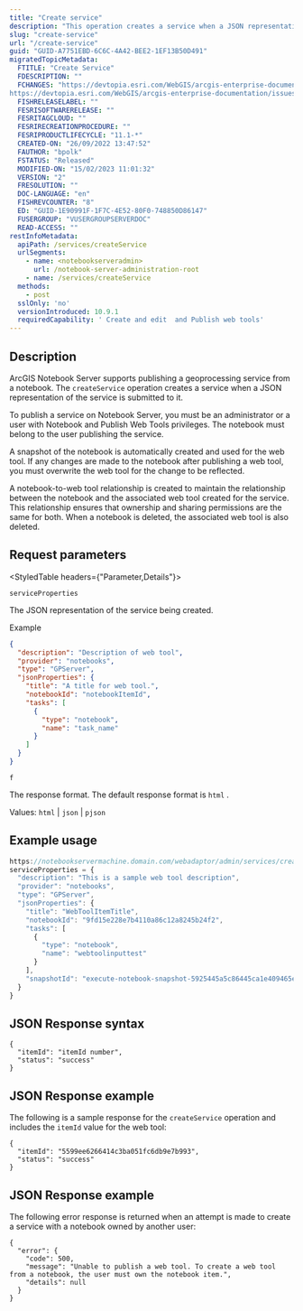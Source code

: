 ```yaml
---
title: "Create service"
description: "This operation creates a service when a JSON representation of the service is submitted."
slug: "create-service"
url: "/create-service"
guid: "GUID-A7751EBD-6C6C-4A42-BEE2-1EF13B50D491"
migratedTopicMetadata:
  FTITLE: "Create Service"
  FDESCRIPTION: ""
  FCHANGES: "https://devtopia.esri.com/WebGIS/arcgis-enterprise-documentation/issues/4357
https://devtopia.esri.com/WebGIS/arcgis-enterprise-documentation/issues/4182"
  FISHRELEASELABEL: ""
  FESRISOFTWARERELEASE: ""
  FESRITAGCLOUD: ""
  FESRIRECREATIONPROCEDURE: ""
  FESRIPRODUCTLIFECYCLE: "11.1-*"
  CREATED-ON: "26/09/2022 13:47:52"
  FAUTHOR: "bpolk"
  FSTATUS: "Released"
  MODIFIED-ON: "15/02/2023 11:01:32"
  VERSION: "2"
  FRESOLUTION: ""
  DOC-LANGUAGE: "en"
  FISHREVCOUNTER: "8"
  ED: "GUID-1E90991F-1F7C-4E52-80F0-748850D86147"
  FUSERGROUP: "VUSERGROUPSERVERDOC"
  READ-ACCESS: ""
restInfoMetadata:
  apiPath: /services/createService
  urlSegments:
    - name: <notebookserveradmin>
      url: /notebook-server-administration-root
    - name: /services/createService
  methods:
    - post
  sslOnly: 'no'
  versionIntroduced: 10.9.1
  requiredCapability: ' Create and edit  and Publish web tools'
---
```


## Description

ArcGIS Notebook Server supports publishing a geoprocessing service from a notebook. The `createService`  operation creates a service when a JSON representation of the service is submitted to it. 

To publish a service on Notebook Server, you must be an administrator or a user with Notebook and Publish Web Tools privileges. The notebook must belong to the user publishing the service.

A snapshot of the notebook is automatically created and used for the web tool. If any changes are made to the notebook after publishing a web tool, you must overwrite the web tool for the change to be reflected. 

A notebook-to-web tool relationship is created to maintain the relationship between the notebook and the associated web tool created for the service. This relationship ensures that ownership and sharing permissions are the same for both. When a notebook is deleted, the associated web tool is also deleted. 

##  Request parameters

<StyledTable headers={"Parameter,Details"}>

<StyledTableRow>

<StyledTableCell cellStyle="markdown">

`serviceProperties` 

</StyledTableCell>

<StyledTableCell cellStyle="markdown">

The JSON representation of the service being created.

Example

```json
{
  "description": "Description of web tool",
  "provider": "notebooks",
  "type": "GPServer",
  "jsonProperties": {
    "title": "A title for web tool.",
    "notebookId": "notebookItemId",
    "tasks": [
      {
        "type": "notebook",
        "name": "task_name"
      }
    ]
  }
}

```

 

</StyledTableCell>

</StyledTableRow>

<StyledTableRow>

<StyledTableCell cellStyle="markdown">

`f` 

</StyledTableCell>

<StyledTableCell cellStyle="markdown">

The response format. The default response format is `html` .

Values: `html`  \| `json`  \| `pjson` 

</StyledTableCell>

</StyledTableRow>

</StyledTable>

## Example usage

```javascript
https://notebookservermachine.domain.com/webadaptor/admin/services/createService  
serviceProperties = {
  "description": "This is a sample web tool description",
  "provider": "notebooks",
  "type": "GPServer",
  "jsonProperties": {
    "title": "WebToolItemTitle",
    "notebookId": "9fd15e228e7b4110a86c12a8245b24f2",
    "tasks": [
      {
        "type": "notebook",
        "name": "webtoolinputtest"
      }
    ],
    "snapshotId": "execute-notebook-snapshot-5925445a5c86445ca1e409465e890ee7.json"
  }
}
```

 

## JSON Response syntax

```other
{ 
  "itemId": "itemId number", 
  "status": "success" 
} 
```

 

## JSON Response example

The following is a sample response for the `createService`  operation and includes the `itemId`  value for the web tool:

```other
{ 
  "itemId": "5599ee6266414c3ba051fc6db9e7b993", 
  "status": "success" 
} 
```

 

## JSON Response example

The following error response is returned when an attempt is made to create a service with a notebook owned by another user:

```other
{ 
  "error": { 
    "code": 500, 
    "message": "Unable to publish a web tool. To create a web tool from a notebook, the user must own the notebook item.", 
    "details": null 
  } 
} 
```

 
